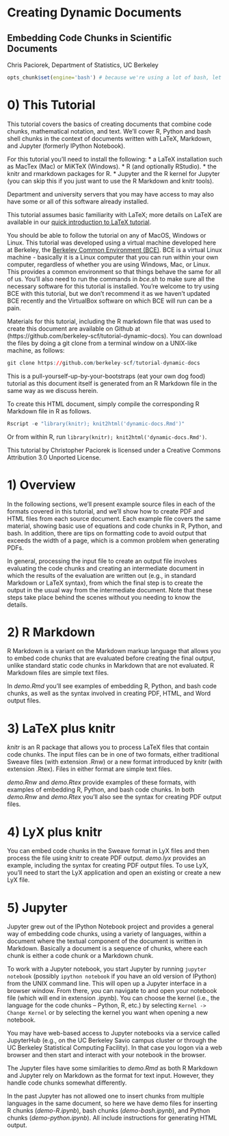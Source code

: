 Creating Dynamic Documents
======================================================================================
Embedding Code Chunks in Scientific Documents
----------------------------------------------------------

Chris Paciorek, Department of Statistics, UC Berkeley

```r
opts_chunk$set(engine='bash') # because we're using a lot of bash, let's set as default
```

# 0) This Tutorial

This tutorial covers the basics of creating documents that combine code chunks, mathematical notation, and text. We'll cover R, Python and bash shell chunks in the context of documents written with LaTeX, Markdown, and Jupyter (formerly IPython Notebook). 

For this tutorial you'll need to install the following:
* a LaTeX installation such as MacTex (Mac) or MiKTeX (Windows).
* R (and optionally RStudio).
* the knitr and rmarkdown packages for R.
* Jupyter and the R kernel for Jupyter (you can skip this if you just want to use the R Markdown and knitr tools).

Department and university servers that you may have access to may also have some or all of this software already installed.

This tutorial assumes basic familiarity with LaTeX; more details on LaTeX are available in our [quick introduction to LaTeX tutorial](http://statistics.berkeley.edu/computing/training/tutorials).

You should be able to follow the tutorial on any of MacOS, Windows or Linux. This tutorial was developed using a virtual machine developed here at Berkeley, the [Berkeley Common Environment (BCE)](http://bce.berkeley.edu). BCE is a virtual Linux machine - basically it is a Linux computer that you can run within your own computer, regardless of whether you are using Windows, Mac, or Linux. This provides a common environment so that things behave the same for all of us. You'll also need to run the commands in *bce.sh* to make sure all the necessary software for this tutorial is installed. You're welcome to try using BCE with this tutorial, but we don't recommend it as we haven't updated BCE recently and the VirtualBox software on which BCE will run can be a pain.

Materials for this tutorial, including the R markdown file that was used to create this document are available on Github at (https://github.com/berkeley-scf/tutorial-dynamic-docs).  You can download the files by doing a git clone from a terminal window on a UNIX-like machine, as follows:
```r
git clone https://github.com/berkeley-scf/tutorial-dynamic-docs
```

This is a pull-yourself-up-by-your-bootstraps (eat your own dog food) tutorial as this document itself is generated from an R Markdown file in the same way as we discuss herein.

To create this HTML document, simply compile the corresponding R Markdown file in R as follows.
```r
Rscript -e "library(knitr); knit2html('dynamic-docs.Rmd')"
```

Or from within R, run `library(knitr); knit2html('dynamic-docs.Rmd')`.

This tutorial by Christopher Paciorek is licensed under a Creative Commons Attribution 3.0 Unported License.


# 1) Overview

In the following sections, we'll present example source files in each of the formats covered in this tutorial, and we'll show how to create PDF and HTML files from each source document. Each example file covers the same material, showing basic use of equations and code chunks in R, Python, and bash. In addition, there are tips on formatting code to avoid output that exceeds the width of a page, which is a common problem when generating PDFs.

In general, processing the input file to create an output file involves evaluating the code chunks and creating an intermediate document in which the results of the evaluation are written out (e.g., in standard Markdown or LaTeX syntax), from which the final step is to create the output in the usual way from the intermediate document. Note that these steps take place behind the scenes without you needing to know the details.

# 2) R Markdown

R Markdown is a variant on the Markdown markup language that allows you to embed code chunks that are evaluated before creating the final output, unlike standard static code chunks in Markdown that are not evaluated. R Markdown files are simple text files.

In *demo.Rmd* you'll see examples of embedding R, Python, and bash code chunks, as well as the syntax involved in creating PDF, HTML, and Word output files.

# 3) LaTeX plus knitr

*knitr* is an R package that allows you to process LaTeX files that contain code chunks. The input files can be in one of two formats, either traditional Sweave files (with extension .Rnw) or a new format introduced by knitr (with extension .Rtex). Files in either format are simple text files.

*demo.Rnw* and *demo.Rtex* provide examples of these formats, with examples of embedding R, Python, and bash code chunks.  In both *demo.Rnw* and *demo.Rtex* you'll also see the syntax for creating PDF output files.

# 4) LyX plus knitr

You can embed code chunks in the Sweave format in LyX files and then process the file using knitr to create PDF output. *demo.lyx* provides an example, including the syntax for creating PDF output files. To use LyX, you'll need to start the LyX application and open an existing or create a new LyX file.

# 5) Jupyter

Jupyter grew out of the IPython Notebook project and provides a general way of embedding code chunks, using a variety of languages, within a document where the textual component of the document is written in Markdown. Basically a document is a sequence of chunks, where each chunk is either a code chunk or a Markdown chunk.

To work with a Jupyter notebook, you start Jupyter by running `jupyter notebook` (possibly `ipython notebook` if you have an old version of IPython) from the UNIX command line. This will open up a Jupyter interface in a browser window. From there, you can navigate to and open your notebook file (which will end in extension .ipynb). You can choose the kernel (i.e., the language for the code chunks -- Python, R, etc.) by selecting `Kernel -> Change Kernel` or by selecting the kernel you want when opening a new notebook.

You may have web-based access to Jupyter notebooks via a service called JupyterHub (e.g., on the UC Berkeley Savio campus cluster or through the UC Berkeley Statistical Computing Facility). In that case you logon via a web browser and then start and interact with your notebook in the browser.

The Jupyter files have some similarities to *demo.Rmd* as both R Markdown and Jupyter rely on Markdown as the format for text input. However, they handle code chunks somewhat differently.

In the past Jupyter has not allowed one to insert chunks from multiple languages in the same document, so here we have demo files for inserting R chunks (*demo-R.ipynb*), bash chunks (*demo-bash.ipynb*), and Python chunks (*demo-python.ipynb*). All include instructions for generating HTML output. 





